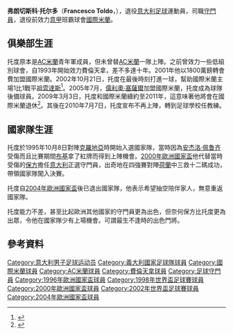 {{noteTA
|G1=意甲
|T=zh-hans:弗朗切斯科·托尔多; zh-tw:法蘭西斯科·托多; zh-hk:法蘭西斯高·托度;
|1=zh-hans:弗朗切斯科·托尔多; zh-tw:法蘭西斯科·托多; zh-hk:法蘭西斯高·托度;
|2=zh-hans:托尔多; zh-tw:托多; zh-hk:托度;
|3=zh-hans:儒利奥·塞萨尔;zh-hk:祖利奧·施薩;zh-tw:儒利奧·塞薩爾;
|4=zh-cn:布冯; zh-tw:布馮; zh-hk:保方;
}}
{{Football player infobox 
| playername = 弗朗切斯科·托尔多<br />''Francesco Toldo''
| image = [[File:Francesco_Toldo_-_Inter_Mailand_(1).jpg|200px]] 
| fullname = Francesco Toldo
| nickname= 圣托尔多
| height = {{height|m=1.96}}
| dateofbirth = {{birth date and age|1971|12|2}}
| cityofbirth = [[帕多瓦|帕多瓦]] 
| countryofbirth = [[意大利|意大利]]
| currentclub  = 退役 
| position = 
| clubnumber = 
| youthyears = 1987-1991<br />1990-1991
| youthclubs = [[AC米蘭|AC米蘭]]<br /> →[[維羅納足球俱樂部|維羅納]]
| years = 1991-1993<br />1991-1992<br />1992-1993<br />1993-2001<br />2001-2010
| clubs = [[AC米蘭|AC米蘭]]<br /> →{{tsl|en|Trentino Calcio 1921||特蘭杜}}<br />→{{tsl|en|Ravenna Calcio||拉法納}}<br />[[費倫天拿|費倫天拿]]<br />[[國際米蘭|國際米蘭]]
| caps(goals) = 0(0) <br /> 38 (0)<br />31 (0)<br />266 (0)<br />147 (1)
| nationalyears = 1997-2004 
| nationalteam = [[意大利國家足球隊|意大利]]
| nationalcaps(goals) = 28 (0)
| pcupdate = 2009.09.21
| ntupdate = 2009.09.01
}}
'''弗朗切斯科·托尔多'''（'''Francesco Toldo'''，{{bd|1971年|12月2日|catidx=Toldo, Francesco}}），退役[[意大利|意大利]][[足球|足球]]運動員，司職[[守門員|守門員]]，退役前效力[[意大利甲組足球聯賽|意甲]]班霸球會[[國際米蘭|國際米蘭]]。

== 俱樂部生涯 ==

托度原本是[[AC米蘭|AC米蘭]]青年軍成員，但未曾替[[AC米蘭|AC米蘭]]一隊上陣。之前曾效力一些低組別球會，自1993年開始效力費倫天拿，差不多達十年。2001年他以1800萬鎊轉會費加盟國際米蘭。2002年10月21日，托度在最後時刻打進一球，幫助國際米蘭主場1比1戰平[[祖雲達斯|祖雲達斯]]<ref>{{cite news |url=http://www.jschina.com.cn/gb/jschina/sports/node2615/userobject1ai156694.html |publisher=南方网 |accessdate=2009-09-23 |date=2002-10-21 |title=托尔多最后时刻神奇进球 国米战平尤文图斯 }}{{dead link|date=2018年2月 |bot=InternetArchiveBot |fix-attempted=yes }}</ref>。2005年7月，[[儒利奧·塞薩爾|儒利奧·塞薩爾]]加盟國際米蘭，托度成為球隊後備球員。2009年3月3日，托度和國際米蘭續約至2011年，這意味著他將會在國際米蘭退休<ref>{{cite news |url=http://inter.sina.com.cn/news/2009-03-03/16508161.html |publisher=国际米兰官方中文网站 |accessdate=2009-09-23 |date=2009-03-03 |title=托尔多与国际米兰续约至2011年 |archive-date=2016-03-04 |archive-url=https://web.archive.org/web/20160304141935/http://inter.sina.com.cn/news/2009-03-03/16508161.html |dead-url=no }}</ref>。其後在2010年7月7日，托度宣布不再上陣，轉到足球學校任教練。

== 國家隊生涯 ==

托度於1995年10月8日對陣[[克羅地亞|克羅地亞]]時開始入選國家隊，當時因為[[安杰洛·佩鲁齐|安杰洛·佩鲁齐]]受傷而且比賽期間[[布基|布基]]拿了紅牌而得到上陣機會。[[2000年歐洲國家盃|2000年歐洲國家盃]]他代替當時受傷的[[保方|保方]]擔任[[意大利國家足球隊|意大利]]正選守門員，出奇地在四強賽對陣[[荷蘭國家足球隊|荷蘭]]中三救十二碼成功，帶領國家隊闖入決賽。

托度自[[2004年歐洲國家盃|2004年歐洲國家盃]]後已退出國家隊，他表示希望抽空陪伴家人，無意重返國家隊。

托度能力不差，甚至比起歐洲其他國家的守門員更為出色，但奈何保方比托度更為出眾，令他在國家隊少有上場機會。可謂最生不逢時的出色門將。

== 參考資料 ==
{{reflist}}

{{Navboxes colour
|title=意大利參賽名單
|bg= #0066bc
|fg= #FFFFFF
|bordercolor= silver
|list1=
{{1996年歐洲足球錦標賽足球賽意大利參賽名單}}
{{1998年世界杯足球赛意大利参赛名单}}
{{2000年歐洲足球錦標賽意大利參賽名單}}
{{2002年世界杯足球赛意大利参赛名单}}
{{2004年歐洲足球錦標賽意大利參賽名單}}
}}

{{DEFAULTSORT:Toldo, Francesco}}
[[Category:意大利男子足球运动员|Category:意大利男子足球运动员]]
[[Category:義大利國家足球隊球員|Category:義大利國家足球隊球員]]
[[Category:國際米蘭球員|Category:國際米蘭球員]]
[[Category:AC米蘭球員|Category:AC米蘭球員]]
[[Category:費倫天拿球員|Category:費倫天拿球員]]
[[Category:足球守門員|Category:足球守門員]]
[[Category:1996年歐洲國家盃球員|Category:1996年歐洲國家盃球員]]
[[Category:1998年世界盃足球賽球員|Category:1998年世界盃足球賽球員]]
[[Category:2000年歐洲國家盃球員|Category:2000年歐洲國家盃球員]]
[[Category:2002年世界盃足球賽球員|Category:2002年世界盃足球賽球員]]
[[Category:2004年歐洲國家盃球員|Category:2004年歐洲國家盃球員]]
